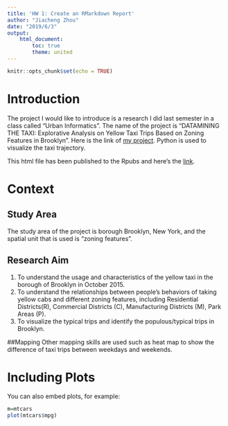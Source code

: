 ```yaml
---
title: 'HW 1: Create an RMarkdown Report'
author: "Jiacheng Zhou"
date: "2019/6/3"
output: 
    html_document:
        toc: true
        theme: united
---
```


```r
knitr::opts_chunk$set(echo = TRUE)
```


# Introduction
The project I would like to introduce is a research I did last semester in a class called "Urban Informatics". The name of the project is "DATAMINING THE TAXI: Explorative Analysis on Yellow Taxi Trips Based on Zoning Features in Brooklyn". Here is the link of [my project](https://trailblazercj03.github.io/Urban_Info_Final/). Python is used to visualize the taxi trajectory.

This html file has been published to the Rpubs and here's the [link](http://rpubs.com/CJ_McCollum03/QMSS_HW1).

# Context
## Study Area
The study area of the project is borough Brooklyn, New York, and the spatial unit that is used is "zoning features".

## Research Aim
1. To understand the usage and characteristics of the yellow taxi in the borough of Brooklyn in October 2015.
2. To understand the relationships between people's behaviors of taking yellow cabs and different zoning features, including Residential Districts(R), Commercial Districts (C), Manufacturing Districts (M), Park Areas (P).
3. To visualize the typical trips and identify the populous/typical trips in Brooklyn.

##Mapping
Other mapping skills are used such as heat map to show the difference of taxi trips between weekdays and weekends.

# Including Plots

You can also embed plots, for example:

```r
m=mtcars
plot(mtcars$mpg)
```


